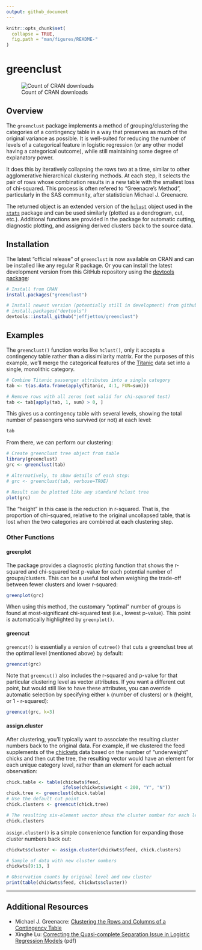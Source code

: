 ```yaml
---
output: github_document
---
```


<!-- README.md is generated from README.Rmd. Please edit that file -->

```r
knitr::opts_chunk$set(
  collapse = TRUE,
  fig.path = "man/figures/README-"
)
```
# greenclust
   
![Count of CRAN downloads](https://cranlogs.r-pkg.org/badges/grand-total/greenclust)
   
   
## Overview

The `greenclust` package implements a method of grouping/clustering the categories of a contingency table in a way that preserves as much of the original variance as possible. It is well-suited for reducing the number of levels of a categorical feature in logistic regression (or any other model having a categorical outcome), while still maintaining some degree of explanatory power.

It does this by iteratively collapsing the rows two at a time, similar to other agglomerative hierarchical clustering methods. At each step, it selects the pair of rows whose combination results in a new table with the smallest loss of chi-squared. This process is often refered to "Greenacre's Method", particularly in the SAS community, after statistician Michael J. Greenacre.

The returned object is an extended version of the [`hclust`](https://stat.ethz.ch/R-manual/R-devel/library/stats/html/hclust.html) object used in the [`stats`](https://stat.ethz.ch/R-manual/R-devel/library/stats/html/stats-package.html) package and can be used similarly (plotted as a dendrogram, cut, etc.). Additional functions are provided in the package for automatic cutting, diagnostic plotting, and assigning derived clusters back to the source data.

## Installation

The latest "official release" of `greenclust` is now available on CRAN and can be installed like any regular R package. Or you can install the latest development version from this GitHub repository using the [devtools package](https://CRAN.R-project.org/package=devtools):

``` r
# Install from CRAN
install.packages("greenclust")

# Install newest version (potentially still in development) from github
# install.packages("devtools")
devtools::install_github("jeffjetton/greenclust")
```

## Examples

The `greenclust()` function works like `hclust()`, only it accepts a contingency table rather than a dissimilarity matrix. For the purposes of this example, we'll merge the categorical features of the [Titanic](https://stat.ethz.ch/R-manual/R-devel/library/datasets/html/Titanic.html) data set into a single, monolithic category. 

```r
# Combine Titanic passenger attributes into a single category
tab <- t(as.data.frame(apply(Titanic, 4:1, FUN=sum)))

# Remove rows with all zeros (not valid for chi-squared test)
tab <- tab[apply(tab, 1, sum) > 0, ]
```

This gives us a contingency table with several levels, showing the total number of passengers who survived (or not) at each level:

```r
tab
```

From there, we can perform our clustering:

```r
# Create greenclust tree object from table
library(greenclust)
grc <- greenclust(tab)

# Alternatively, to show details of each step:
# grc <- greenclust(tab, verbose=TRUE)

# Result can be plotted like any standard hclust tree
plot(grc)
```

The "height" in this case is the reduction in r-squared. That is, the proportion of chi-squared, relative to the original uncollapsed table, that is lost when the two categories are combined at each clustering step.
   
### Other Functions
   
#### greenplot
    
The package provides a diagnostic plotting function that shows the r-squared and chi-squared test p-value for each potential number of groups/clusters. This can be a useful tool when weighing the trade-off between fewer clusters and lower r-squared:

```r
greenplot(grc)
```

When using this method, the customary "optimal" number of groups is found at most-significant chi-squared test (i.e., lowest p-value). This point is automatically highlighted by `greenplot()`.
   
#### greencut
    
`greencut()` is essentially a version of `cutree()` that cuts a greenclust tree at the optimal level (mentioned above) by default:

```r
greencut(grc)
```

Note that `greencut()` also includes the r-squared and p-value for that particular clustering level as vector attributes. If you want a different cut point, but would still like to have these attributes, you can override automatic selection by specifying either `k` (number of clusters) or `h` (height, or 1 - r-squared):

```r
greencut(grc, k=3)
```
    
#### assign.cluster
    
After clustering, you'll typically want to associate the resulting cluster numbers back to the original data. For example, if we clustered the feed supplements of the [chickwts](https://stat.ethz.ch/R-manual/R-devel/library/datasets/html/chickwts.html) data based on the number of "underweight" chicks and then cut the tree, the resulting vector would have an element for each unique category level, rather than an element for each actual observation:

```r
chick.table <- table(chickwts$feed,
                     ifelse(chickwts$weight < 200, "Y", "N"))
chick.tree <- greenclust(chick.table)
# Use the default cut point
chick.clusters <- greencut(chick.tree)

# The resulting six-element vector shows the cluster number for each level
chick.clusters
```
`assign.cluster()` is a simple convenience function for expanding those cluster numbers back out:
```r
chickwts$cluster <- assign.cluster(chickwts$feed, chick.clusters)

# Sample of data with new cluster numbers
chickwts[9:13, ]

# Observation counts by original level and new cluster
print(table(chickwts$feed, chickwts$cluster))
```
---

## Additional Resources

* Michael J. Greenacre: [Clustering the Rows and Columns of a Contingency Table](https://doi.org/10.1007/BF01901670)
* Xinghe Lu: [Correcting the Quasi-complete Separation Issue in Logistic Regression Models](https://pdfs.semanticscholar.org/bbb0/2b26cf6a1628b27ddef70a83b92962d6dce2.pdf) (pdf)
